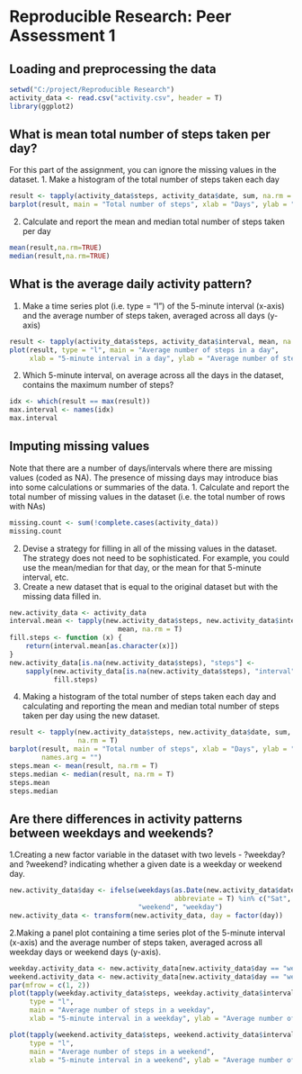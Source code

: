 
Reproducible Research: Peer Assessment 1
========================================
## Loading and preprocessing the data
```r
setwd("C:/project/Reproducible Research")
activity_data <- read.csv("activity.csv", header = T)
library(ggplot2)
```
## What is mean total number of steps taken per day?
For this part of the assignment, you can ignore the missing values in the dataset.
1. Make a histogram of the total number of steps taken each day
```r
result <- tapply(activity_data$steps, activity_data$date, sum, na.rm = T)
barplot(result, main = "Total number of steps", xlab = "Days", ylab = "Steps")
```
2. Calculate and report the mean and median total number of steps taken per day
```r
mean(result,na.rm=TRUE)
median(result,na.rm=TRUE)
```
## What is the average daily activity pattern?
1. Make a time series plot (i.e. type = "l") of the 5-minute interval (x-axis) and the average number of steps taken, averaged across all days (y-axis)
```r
result <- tapply(activity_data$steps, activity_data$interval, mean, na.rm = T)
plot(result, type = "l", main = "Average number of steps in a day",
     xlab = "5-minute interval in a day", ylab = "Average number of steps")
```
2. Which 5-minute interval, on average across all the days in the dataset, contains the maximum number of steps?
```r
idx <- which(result == max(result))
max.interval <- names(idx)
max.interval
```
## Imputing missing values
Note that there are a number of days/intervals where there are missing values (coded as NA). The presence of missing days may introduce bias into some calculations or 
summaries of the data.
1. Calculate and report the total number of missing values in the dataset (i.e. the total number of rows with NAs)
```r
missing.count <- sum(!complete.cases(activity_data))
missing.count
```
2. Devise a strategy for filling in all of the missing values in the dataset. The strategy does not need to be sophisticated. For example, you could use the 
mean/median for that day, or the mean for that 5-minute interval, etc.
3. Create a new dataset that is equal to the original dataset but with the missing data filled in.
```r
new.activity_data <- activity_data
interval.mean <- tapply(new.activity_data$steps, new.activity_data$interval, 
                           mean, na.rm = T)
fill.steps <- function (x) {
    return(interval.mean[as.character(x)])
}
new.activity_data[is.na(new.activity_data$steps), "steps"] <- 
    sapply(new.activity_data[is.na(new.activity_data$steps), "interval"], 
           fill.steps)
```
4. Making a histogram of the total number of steps taken each day and calculating and reporting the mean and median total number of steps taken per day using the new 
dataset.
```r
result <- tapply(new.activity_data$steps, new.activity_data$date, sum, 
                 na.rm = T)
barplot(result, main = "Total number of steps", xlab = "Days", ylab = "Steps",
        names.arg = "")
steps.mean <- mean(result, na.rm = T)
steps.median <- median(result, na.rm = T)
steps.mean
steps.median
```
## Are there differences in activity patterns between weekdays and weekends?
1.Creating a new factor variable in the dataset with two levels - ?weekday? and ?weekend? indicating whether a given date is a weekday or weekend day.

```r
new.activity_data$day <- ifelse(weekdays(as.Date(new.activity_data$date), 
                                         abbreviate = T) %in% c("Sat", "Sun"), 
                                "weekend", "weekday")
new.activity_data <- transform(new.activity_data, day = factor(day))
```

2.Making a panel plot containing a time series plot of the 5-minute interval (x-axis) and the average number of steps taken, averaged across all weekday days or 
weekend days (y-axis).

```r
weekday.activity_data <- new.activity_data[new.activity_data$day == "weekday", ]
weekend.activity_data <- new.activity_data[new.activity_data$day == "weekend", ]
par(mfrow = c(1, 2))
plot(tapply(weekday.activity_data$steps, weekday.activity_data$interval, mean), 
     type = "l", 
     main = "Average number of steps in a weekday", 
     xlab = "5-minute interval in a weekday", ylab = "Average number of steps")

plot(tapply(weekend.activity_data$steps, weekend.activity_data$interval, mean), 
     type = "l", 
     main = "Average number of steps in a weekend", 
     xlab = "5-minute interval in a weekend", ylab = "Average number of steps")
```
